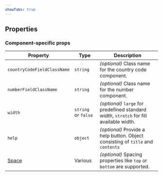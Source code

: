 ```yaml
---
showTabs: true
---
```



## Properties

<DataValueReadwriteProperties type="string" />

### Component-specific props

| Property                                    | Type                | Description                                                                             |
| ------------------------------------------- | ------------------- | --------------------------------------------------------------------------------------- |
| `countryCodeFieldClassName`                 | `string`            | _(optional)_ Class name for the country code component.                                 |
| `numberFieldClassName`                      | `string`            | _(optional)_ Class name for the number component.                                       |
| `width`                                     | `string` or `false` | _(optional)_ `large` for predefined standard width, `stretch` for fill available width. |
| `help`                                      | `object`            | _(optional)_ Provide a help button. Object consisting of `title` and `contents`         |
| [Space](/uilib/components/space/properties) | Various             | _(optional)_ Spacing properties like `top` or `bottom` are supported.                   |
